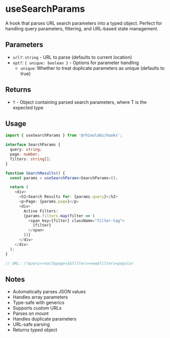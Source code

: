 # useSearchParams

A hook that parses URL search parameters into a typed object. Perfect for handling query parameters, filtering, and URL-based state management.

## Parameters

- `url?`: `string` - URL to parse (defaults to current location)
- `opt?`: `{ unique: boolean }` - Options for parameter handling
  - `unique`: Whether to treat duplicate parameters as unique (defaults to true)

## Returns

- `T` - Object containing parsed search parameters, where T is the expected type

## Usage

```typescript
import { useSearchParams } from '@rhinolabs/hooks';

interface SearchParams {
  query: string;
  page: number;
  filters: string[];
}

function SearchResults() {
  const params = useSearchParams<SearchParams>();

  return (
    <div>
      <h2>Search Results for: {params.query}</h2>
      <p>Page: {params.page}</p>
      <div>
        Active Filters:
        {params.filters.map(filter => (
          <span key={filter} className="filter-tag">
            {filter}
          </span>
        ))}
      </div>
    </div>
  );
}

// URL: /?query=react&page=1&filters=new&filters=popular
```

## Notes

- Automatically parses JSON values
- Handles array parameters
- Type-safe with generics
- Supports custom URLs
- Parses on mount
- Handles duplicate parameters
- URL-safe parsing
- Returns typed object
